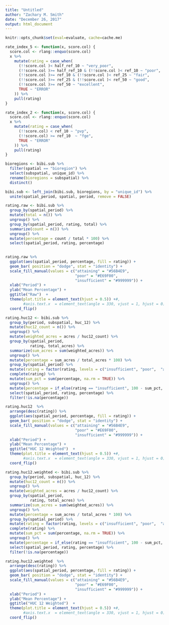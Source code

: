```yaml
---
title: "Untitled"
author: "Zachary M. Smith"
date: "December 26, 2017"
output: html_document
---
```


```r
knitr::opts_chunk$set(eval=evaluate, cache=cache.me)
```

```r
rate_index_5 <- function(x, score.col) {
  score.col <- rlang::enquo(score.col)
  x %>% 
    mutate(rating = case_when(
      (!!score.col )< half_ref_10 ~ "very_poor",
      (!!score.col )>= half_ref_10 & (!!score.col )< ref_10 ~ "poor",
      (!!score.col )>= ref_10 & (!!score.col )< ref_25 ~ "fair",
      (!!score.col )>= ref_25 & (!!score.col )< ref_50 ~ "good",
      (!!score.col )>= ref_50 ~ "excellent",
      TRUE ~ "ERROR"
    )) %>% 
    pull(rating)
}
```


```r
rate_index_2 <- function(x, score.col) {
  score.col <- rlang::enquo(score.col)
  x %>% 
    mutate(rating = case_when(
      (!!score.col) < ref_10 ~ "pvp",
      (!!score.col) >= ref_10  ~ "fge",
      TRUE ~ "ERROR"
    )) %>% 
    pull(rating)
}
```

```r
bioregions <- bibi.sub %>% 
  filter(spatial == "bioregion") %>% 
  select(subspatial, unique_id) %>% 
  rename(bioregions = subspatial) %>% 
  distinct()
```

```r
bibi.sub <- left_join(bibi.sub, bioregions, by = "unique_id") %>% 
  unite(spatial_period, spatial, period, remove = FALSE)
```


```r
rating.raw <- bibi.sub %>% 
  group_by(spatial_period) %>% 
  mutate(total = n()) %>% 
  ungroup() %>% 
  group_by(spatial_period, rating, total) %>% 
  summarize(count = n()) %>% 
  ungroup() %>% 
  mutate(percentage = count / total * 100) %>% 
  select(spatial_period, rating, percentage)
  
```

```r
rating.raw %>% 
  ggplot(aes(spatial_period, percentage, fill = rating)) +
  geom_bar( position = "dodge", stat = "identity") +
  scale_fill_manual(values = c("attaining" = "#56B4E9",
                               "poor" = "#E69F00",
                               "insufficient" = "#999999")) +
  xlab("Period") +
  ylab("Mean Percentage") +
  ggtitle("Raw")  +
  theme(plot.title = element_text(hjust = 0.5)) +#,
        #axis.text.x  = element_text(angle = 330, vjust = 1, hjust = 0))
  coord_flip()
```






```r
rating.huc12 <- bibi.sub %>% 
  group_by(period, subspatial, huc_12) %>% 
  mutate(huc12_count = n()) %>% 
  ungroup() %>%  
  mutate(weighted_acres = acres / huc12_count) %>% 
  group_by(spatial_period,
           rating, total_acres) %>% 
  summarize(sum_acres = sum(weighted_acres)) %>% 
  ungroup() %>%
  mutate(percentage = sum_acres / total_acres * 100) %>% 
  group_by(spatial_period) %>% 
  mutate(rating = factor(rating, levels = c("insufficient", "poor",  "attaining"))) %>% 
  complete(rating) %>% 
  mutate(sum_pct = sum(percentage, na.rm = TRUE)) %>% 
  ungroup() %>% 
  mutate(percentage = if_else(rating == "insufficient", 100 - sum_pct, percentage)) %>% 
  select(spatial_period, rating, percentage) %>% 
  filter(!is.na(percentage))
```

```r
rating.huc12  %>% 
  arrange(desc(rating)) %>% 
  ggplot(aes(spatial_period, percentage, fill = rating)) +
  geom_bar( position = "dodge", stat = "identity") +
  scale_fill_manual(values = c("attaining" = "#56B4E9",
                               "poor" = "#E69F00",
                               "insufficient" = "#999999")) +
  xlab("Period") +
  ylab("Mean Percentage") +
  ggtitle("HUC 12 Weighted")  +
  theme(plot.title = element_text(hjust = 0.5)) +#,
        #axis.text.x  = element_text(angle = 330, vjust = 1, hjust = 0))
  coord_flip()
```




```r
rating.huc12.weighted <- bibi.sub %>% 
  group_by(period, subspatial, huc_12) %>% 
  mutate(huc12_count = n()) %>% 
  ungroup() %>%  
  mutate(weighted_acres = acres / huc12_count) %>% 
  group_by(spatial_period,
           rating, total_acres) %>% 
  summarize(sum_acres = sum(weighted_acres)) %>% 
  ungroup() %>%
  mutate(percentage = sum_acres / total_acres * 100) %>% 
  group_by(spatial_period) %>% 
  mutate(rating = factor(rating, levels = c("insufficient", "poor",  "attaining"))) %>% 
  complete(rating) %>% 
  mutate(sum_pct = sum(percentage, na.rm = TRUE)) %>% 
  ungroup() %>% 
  mutate(percentage = if_else(rating == "insufficient", 100 - sum_pct, percentage)) %>% 
  select(spatial_period, rating, percentage) %>% 
  filter(!is.na(percentage))
```


```r
rating.huc12.weighted  %>% 
  arrange(desc(rating)) %>% 
  ggplot(aes(spatial_period, percentage, fill = rating)) +
  geom_bar( position = "dodge", stat = "identity") +
  scale_fill_manual(values = c("attaining" = "#56B4E9",
                               "poor" = "#E69F00",
                               "insufficient" = "#999999")) +
  xlab("Period") +
  ylab("Mean Percentage") +
  ggtitle("HUC 12 Weighted")  +
  theme(plot.title = element_text(hjust = 0.5)) +#,
        #axis.text.x  = element_text(angle = 330, vjust = 1, hjust = 0))
  coord_flip()
```



